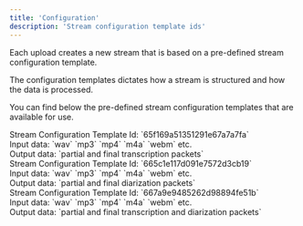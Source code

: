 ```yaml
---
title: 'Configuration'
description: 'Stream configuration template ids'
---
```


<p>
    Each upload creates a new stream that is based on a pre-defined stream configuration template.
</p>
<p>
    The configuration templates dictates how a stream is structured and how the data is processed.
</p>
<p>
    You can find below the pre-defined stream configuration templates that are available for use.
</p>

<AccordionGroup>
    <Accordion title="Transcribe">
        Stream Configuration Template Id: `65f169a51351291e67a7a7fa`<br/>
        Input data: `wav` `mp3` `mp4` `m4a` `webm` etc.<br/>
        Output data: `partial and final transcription packets`<br/>
    </Accordion>
    <Accordion title="Diarize speakers">
        Stream Configuration Template Id: `665c1e117d091e7572d3cb19`<br/>
        Input data: `wav` `mp3` `mp4` `m4a` `webm` etc.<br/>
        Output data: `partial and final diarization packets`<br/>
    </Accordion>
    <Accordion title="Transcribe with diarization">
        Stream Configuration Template Id: `667a9e9485262d98894fe51b`<br/>
        Input data: `wav` `mp3` `mp4` `m4a` `webm` etc.<br/>
        Output data: `partial and final transcription and diarization packets`<br/>
    </Accordion>
</AccordionGroup>